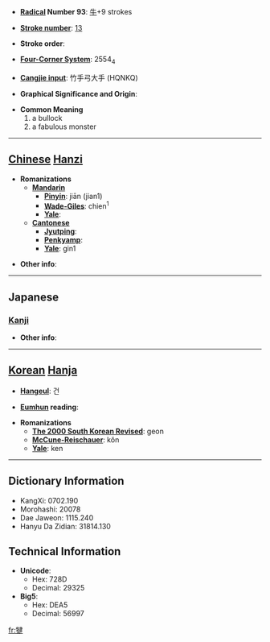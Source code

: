 * '''[[Wiktionary:Chinese radical index| Radical]] Number 93''': [[Wiktionary:Chinese radical index 牛|牛]]+9 strokes

* '''[[Wiktionary:Chinese total strokes index|Stroke number]]''': [[Wiktionary:Chinese total strokes index 13|13]]

* '''Stroke order''': 

* '''[[Wiktionary:Chinese four corner index|Four-Corner System]]''': 2554<sub>4</sub>

* '''[[Wiktionary:Chinese Cangjie index|Cangjie input]]''': 竹手弓大手 (HQNKQ)

* '''Graphical Significance and Origin''': 

* '''Common Meaning'''
*#a bullock
*# a fabulous monster


----

== [[Chinese]] [[Hanzi]] ==

* '''Romanizations'''
** '''[[Mandarin]]'''
*** '''[[Pinyin]]''': jiān (jian1)
*** '''[[Wade-Giles]]''': chien<sup>1</sup>
*** '''[[Yale]]''': 
** '''[[Cantonese]]'''
*** '''[[Jyutping]]''':
*** '''[[Penkyamp]]''': 
*** '''[[Yale]]''': gin1

* '''Other info''': 

----

==Japanese==
===[[Kanji]]===
{{kanji|on readings=[[けん]] (ken), [[こん]] (kon), [[げん]] (gen)
|kun readings=
}}

* '''Other info''':  

----

== [[Korean]] [[Hanja]] ==

* '''[[Hangeul]]''': 건

* '''[[Eumhun]] reading''': 

* '''Romanizations'''
** '''[[The 2000 South Korean Revised Romanization|The 2000 South Korean Revised]]''': geon
** '''[[McCune-Reischauer]]''': kŏn
** '''[[Yale]]''': ken

----

== Dictionary Information ==

* KangXi: 0702.190
* Morohashi: 20078
* Dae Jaweon: 1115.240
* Hanyu Da Zidian: 31814.130

== Technical Information ==

* '''Unicode''':
** Hex: 728D
** Decimal: 29325
* '''Big5''':
** Hex: DEA5
** Decimal: 56997

[[fr:犍]]